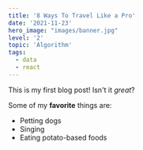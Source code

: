 ```yaml
---
title: '8 Ways To Travel Like a Pro'
date: '2021-11-23'
hero_image: "images/banner.jpg"
level: '2'
topic: 'Algorithm'
tags:
  - data
  - react
---
```


This is my first blog post! Isn't it _great_?

Some of my **favorite** things are:

- Petting dogs
- Singing
- Eating potato-based foods

